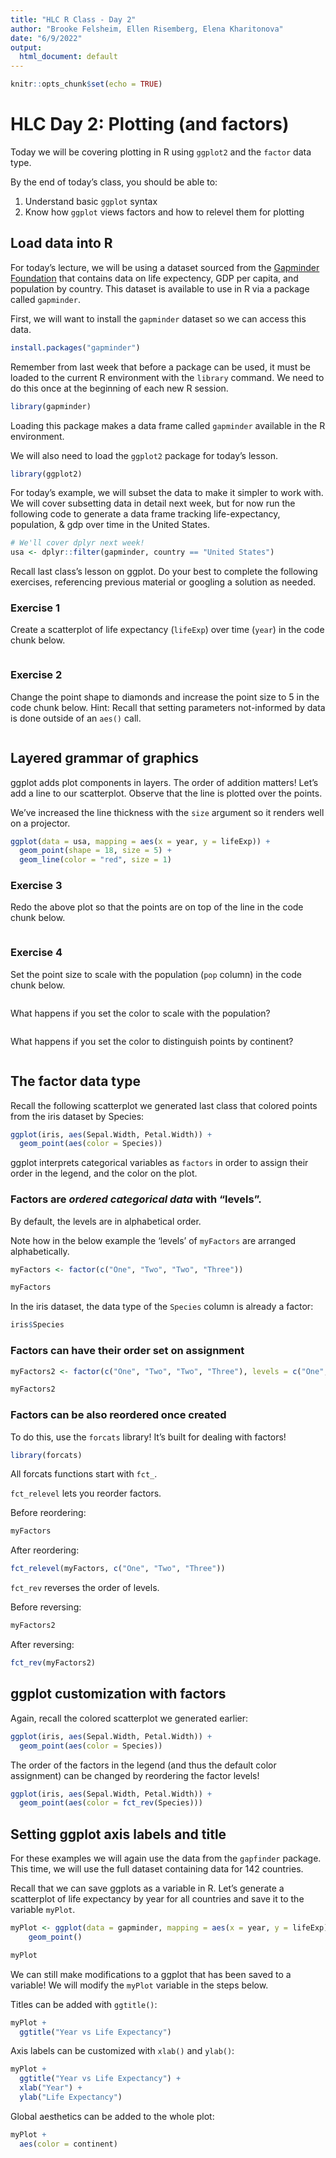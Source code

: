 ```yaml
---
title: "HLC R Class - Day 2"
author: "Brooke Felsheim, Ellen Risemberg, Elena Kharitonova"
date: "6/9/2022"
output:
  html_document: default
---
```


```r
knitr::opts_chunk$set(echo = TRUE)
```

# HLC Day 2: Plotting (and factors)

Today we will be covering plotting in R using `ggplot2` and the `factor` data type. 

By the end of today's class, you should be able to:     

1. Understand basic `ggplot` syntax
2. Know how `ggplot` views factors and how to relevel them for plotting

## Load data into R

For today's lecture, we will be using a dataset sourced from the [Gapminder Foundation](https://www.gapminder.org/) that contains data on life expectency, GDP per capita, and population by country. This dataset is available to use in R via a package called `gapminder`.     

First, we will want to install the `gapminder` dataset so we can access this data.

```r
install.packages("gapminder")
```

Remember from last week that before a package can be used, it must be loaded to the current R environment with the `library` command. We need to do this once at the beginning of each new R session.    
```r
library(gapminder)
```

Loading this package makes a data frame called `gapminder` available in the R environment.      

We will also need to load the `ggplot2` package for today's lesson.
```r
library(ggplot2)
```

For today's example, we will subset the data to make it simpler to work with. We will cover subsetting data in
detail next week, but for now run the following code to generate a data frame tracking life-expectancy, population, & gdp over time in the United States.
```r
# We'll cover dplyr next week!
usa <- dplyr::filter(gapminder, country == "United States")
```

Recall last class's lesson on ggplot. Do your best to complete the following exercises, referencing previous material or googling a solution as needed.

### Exercise 1

Create a scatterplot of life expectancy (`lifeExp`) over time (`year`) in the code chunk below.

```r

```

### Exercise 2

Change the point shape to diamonds and increase the point size to 5 in the code chunk below. Hint: Recall that setting parameters not-informed by data is done outside of an `aes()` call.

```r

```

## Layered grammar of graphics

ggplot adds plot components in layers. The order of addition matters! Let's add a line to
our scatterplot. Observe that the line is plotted over the points.

We've increased the line thickness with the `size` argument so it renders well on a projector.
```r
ggplot(data = usa, mapping = aes(x = year, y = lifeExp)) +
  geom_point(shape = 18, size = 5) +
  geom_line(color = "red", size = 1)
```

### Exercise 3
 
 Redo the above plot so that the points are on top of the line in the code chunk below.
 
```r

```
 
### Exercise 4

Set the point size to scale with the population (`pop` column) in the code chunk below. 

```r

```

What happens if you set the color to scale with the population?     

```r

```

What happens if you set the color to distinguish points by continent?     

```r

```

## The factor data type

Recall the following scatterplot we generated last class that colored points from the iris dataset by Species:      
```r
ggplot(iris, aes(Sepal.Width, Petal.Width)) +
  geom_point(aes(color = Species))
```

ggplot interprets categorical variables as `factors` in order to assign their order in the legend, and the color on the plot.

### Factors are *ordered categorical data* with "levels".   

By default, the levels are in alphabetical order.

Note how in the below example the 'levels' of `myFactors` are arranged alphabetically.
```r
myFactors <- factor(c("One", "Two", "Two", "Three"))

myFactors
```

In the iris dataset, the data type of the `Species` column is already a factor:
```r
iris$Species
```

### Factors can have their order set on assignment

```r
myFactors2 <- factor(c("One", "Two", "Two", "Three"), levels = c("One", "Two", "Three"))

myFactors2
```

### Factors can be also reordered once created

To do this, use the `forcats` library! It's built for dealing with factors!
```r
library(forcats)
```

All forcats functions start with `fct_`.

`fct_relevel` lets you reorder factors.

Before reordering:
```r
myFactors
```
After reordering:
```r
fct_relevel(myFactors, c("One", "Two", "Three"))
```

`fct_rev` reverses the order of levels.     

Before reversing:
```r
myFactors2
```

After reversing:
```r
fct_rev(myFactors2)
```

## ggplot customization with factors

Again, recall the colored scatterplot we generated earlier:
```r
ggplot(iris, aes(Sepal.Width, Petal.Width)) +
  geom_point(aes(color = Species))
```

The order of the factors in the legend (and thus the default color assignment) can be changed by reordering the factor levels!

```r
ggplot(iris, aes(Sepal.Width, Petal.Width)) +
  geom_point(aes(color = fct_rev(Species)))
```


## Setting ggplot axis labels and title

For these examples we will again use the data from the `gapfinder` package. This time, we will use the full dataset containing data for 142 countries. 

Recall that we can save ggplots as a variable in R. Let's generate a scatterplot of life expectancy by year for all countries and save it to the variable `myPlot`. 

```r
myPlot <- ggplot(data = gapminder, mapping = aes(x = year, y = lifeExp)) +
    geom_point()

myPlot
```

We can still make modifications to a ggplot that has been saved to a variable! We will modify the `myPlot` variable in the steps below.

Titles can be added with `ggtitle()`:
```r
myPlot +
  ggtitle("Year vs Life Expectancy")
```

Axis labels can be customized with `xlab()` and `ylab()`:
```r
myPlot +
  ggtitle("Year vs Life Expectancy") +
  xlab("Year") +
  ylab("Life Expectancy")
```

Global aesthetics can be added to the whole plot:
```r
myPlot +
  aes(color = continent)
```





